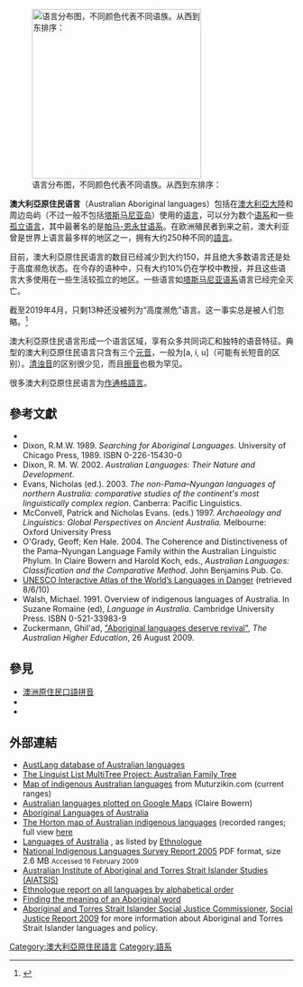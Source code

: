 {{Expand |time=2010-03-29T06:29:45+00:00 }}
[[File:Australian languages.png|thumb|300px|语言分布图，不同颜色代表不同语族。从西到东排序：
{{legend|#66ffcc|[[Nyulnyulan|Nyulnyulan]]}}
{{legend|#ff99cc|[[Bunuban|Bunuban]]}}
{{legend|#ffcc66|[[Worrorran|Worrorran]]}}
{{legend|#ff6666|[[Jarrakan|Jarrakan]]}}
{{legend|#cc6699|[[Yirram|Yirram]]}}
{{legend|#99ff66|[[Daly|Daly]]}}
{{legend|#cccc66|[[Laragiya|Laragiya]]}}
{{legend|#cc9966|[[Tiwi|Tiwi]]}}
{{legend|#339999|[[Limilngan|Limilngan]]}}
{{legend|#cc6666|[[Umbugarla|Umbugarla]]}}
{{legend|#9966ff|[[Giimbiyu|Giimbiyu]]}}
{{legend|#66cc66|[[Iwaidjan|Iwaidjan]]}}
{{legend|#ff9966|[[Gunwinyguan|Gunwinyguan]]}}
{{legend|#6666ff|[[West_Barkly|West Barkly]]}}
{{legend|#cc66ff|[[Garawa|Garawa]](包含部分[[Tangkic|Tangkic]]和[[Pama–Nyungan|Pama–Nyungan]]语言)}}
{{legend|#ffff66|[[Pama–Nyungan|Pama–Nyungan]](包含部分[[Tangkic|Tangkic]]语言)}}
]]

'''澳大利亞原住民语言'''（Australian Aboriginal languages）包括在[[澳大利亞大陸|澳大利亞大陸]]和周边岛屿（不过一般不包括[[塔斯馬尼亞州|塔斯马尼亚岛]]）使用的[[语言|语言]]，可以分为数个[[语系|语系]]和一些[[孤立语言|孤立语言]]，其中最著名的是[[帕马-恩永甘语系|帕马-恩永甘语系]]。在欧洲殖民者到来之前，澳大利亚曾是世界上语言最多样的地区之一，拥有大约250种不同的[[語言|語言]]。

目前，澳大利亞原住民语言的数目已经减少到大约150，并且绝大多数语言还是处于高度濒危状态。在今存的语种中，只有大约10%仍在学校中教授，并且这些语言大多使用在一些生活较孤立的地区。一些语言如[[塔斯马尼亚语系|塔斯马尼亚语系]]语言已经完全灭亡。

截至2019年4月，只剩13种还没被列为“高度濒危”语言。这一事实总是被人们忽略。<ref>{{cite news |author1=亚历克斯·罗林斯 （Alex Rawlings） |title=澳洲原住民母语要如何起死回生 |url=https://www.bbc.com/ukchina/simp/vert-fut-48024595 |publisher=BBC英倫網 |date=2019年4月23日 |accessdate=2020年6月5日 |archive-date=2019年4月24日 |archive-url=https://web.archive.org/web/20190424090008/https://www.bbc.com/ukchina/simp/vert-fut-48024595 |dead-url=no }}</ref>

澳大利亞原住民语言形成一个语言区域，享有众多共同词汇和独特的语音特征。典型的澳大利亞原住民语言只含有三个[[元音|元音]]，一般为[a, i, u]（可能有长短音的区别）。[[清浊音|清浊音]]的区别很少见，而且[[擦音|擦音]]也极为罕见。

很多澳大利亞原住民语言为[[作通格語言|作通格語言]]。

==參考文獻==
{{refbegin|2}}
*{{cite book |last=Dalby |first=Andrew |authorlink=Andrew Dalby |title=Dictionary of Languages |year=1998 |publisher=Bloomsbury Publishing plc |isbn=0-7475-3117-X |pages=43}}
*Dixon, R.M.W. 1989. ''Searching for Aboriginal Languages''. University of Chicago Press, 1989. ISBN 0-226-15430-0
*Dixon, R. M. W. 2002. ''Australian Languages: Their Nature and Development''.
*Evans, Nicholas (ed.). 2003. ''The non-Pama–Nyungan languages of northern Australia: comparative studies of the continent's most linguistically complex region.'' Canberra: Pacific Linguistics.
*McConvell, Patrick and Nicholas Evans. (eds.) 1997. ''Archaeology and Linguistics: Global Perspectives on Ancient Australia.'' Melbourne: Oxford University Press
*O'Grady, Geoff; Ken Hale. 2004. The Coherence and Distinctiveness of the Pama–Nyungan Language Family within the Australian Linguistic Phylum. In Claire Bowern and Harold Koch, eds., ''Australian Languages: Classification and the Comparative Method''. John Benjamins Pub. Co.
*[http://www.unesco.org/culture/ich/index.php?pg=00206 UNESCO Interactive Atlas of the World’s Languages in Danger] {{Wayback|url=http://www.unesco.org/culture/ich/index.php?pg=00206 |date=20090628010431 }} (retrieved 8/6/10)
*Walsh, Michael. 1991. Overview of indigenous languages of Australia. In Suzane Romaine (ed), ''Language in Australia''. Cambridge University Press. ISBN 0-521-33983-9
*Zuckermann, Ghil'ad, [https://web.archive.org/web/20090923233756/http://www.theaustralian.news.com.au/story/0,25197,25980525-25192,00.html "Aboriginal languages deserve revival"], ''The Australian Higher Education'', 26 August 2009.
{{refend}}

==參見==
*[[澳洲原住民口語拼音|澳洲原住民口語拼音]]
*{{le|帕馬-恩永甘語系|Pama–Nyungan languages}}
*{{le|廣帕馬-恩永甘語系|Macro-Pama–Nyungan languages}}

==外部連結==
*[https://web.archive.org/web/20150130161050/http://austlang.aiatsis.gov.au/ AustLang database of Australian languages]
*[https://web.archive.org/web/20130602122638/http://multitree.linguistlist.org/codes/aust The Linguist List MultiTree Project: Australian Family Tree]
*[http://www.muturzikin.com/cartesoceanie/oceanie.htm Map of indigenous Australian languages] {{Wayback|url=http://www.muturzikin.com/cartesoceanie/oceanie.htm |date=20110211090831 }} from Muturzikin.com (current ranges)
*[http://maps.google.com/maps?q=http://pantheon.yale.edu/~clb3/PamaNyungan/CCAL1.2.kmz Australian languages plotted on Google Maps] (Claire Bowern)
*[http://www.dnathan.com/VL/austLang.htm Aboriginal Languages of Australia] {{Wayback|url=http://www.dnathan.com/VL/austLang.htm |date=20040916083100 }}
*[https://web.archive.org/web/20050709053041/http://www.foundingdocs.gov.au/pathways.asp The Horton map of Australian indigenous languages] (recorded ranges; full view [https://web.archive.org/web/20130420063830/http://www.reconciliationsa.org.au/pdf%20and%20docs/Aboriginal%20Australia%20Map.pdf here]
*[http://www.ethnologue.com/show_country.asp?name=AU Languages of Australia] {{Wayback|url=http://www.ethnologue.com/show_country.asp?name=AU |date=20101116101958 }}, as listed by [[Ethnologue|Ethnologue]]
*[https://web.archive.org/web/20090225163602/http://www.fatsil.org.au/images/pdfs/NILS-Report-2005.pdf National Indigenous Languages Survey Report 2005] PDF format, size 2.6 MB <small>Accessed 16 February 2009</small>
*[http://www.aiatsis.gov.au Australian Institute of Aboriginal and Torres Strait  Islander Studies (AIATSIS)] {{Wayback|url=http://www.aiatsis.gov.au/ |date=20210422041433 }}
*[http://www.ethnologue.com/14/show_iso639.asp?code=aus Ethnologue report on all languages by alphabetical order] {{Wayback|url=http://www.ethnologue.com/14/show_iso639.asp?code=aus |date=20081009183702 }}
*[http://guides.slv.vic.gov.au/aboriginalwords Finding the meaning of an Aboriginal word] {{Wayback|url=http://guides.slv.vic.gov.au/aboriginalwords |date=20100806122804 }}
*[https://web.archive.org/web/20090625111909/http://www.humanrights.gov.au/social_justice/index.html Aboriginal and Torres Strait Islander Social Justice Commissioner], [http://www.humanrights.gov.au/social_justice/sj_report/index.html Social Justice Report 2009] {{Wayback|url=http://www.humanrights.gov.au/social_justice/sj_report/index.html |date=20101112023209 }} for more information about Aboriginal and Torres Strait Islander languages and policy.

{{Languages of Australia}}
{{世界语系}}
{{Languages of Oceania}}

{{Authority control}}
[[Category:澳大利亞原住民語言|Category:澳大利亞原住民語言]]
[[Category:語系|Category:語系]]